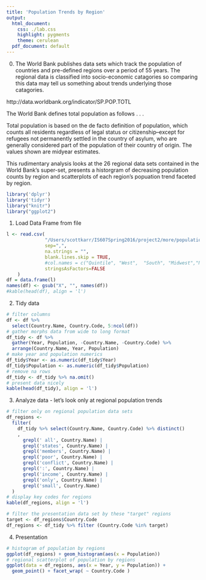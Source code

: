 ```yaml
---
title: 'Population Trends by Region'
output:
  html_document:
    css: ./lab.css
    highlight: pygments
    theme: cerulean
  pdf_document: default
---
```

0.  The World Bank publishes data sets which track the population of countries and pre-defined regions over a period of 55 years.
    The regional data is classified into socio-economic catagories so comparing this data may tell us something about trends
    underlying those catagories.

  http://data.worldbank.org/indicator/SP.POP.TOTL
  
The World Bank defines total population as follows . . .

Total population is based on the de facto definition of population, which counts all residents regardless of legal status or       citizenship--except for refugees not permanently settled in the country of asylum, who are generally considered part of the 
population of their country of origin. The values shown are midyear estimates.

This rudimentary analysis looks at the 26 regional data sets contained in the World Bank's super-set, presents a historgram
of decreasing population counts by region and scatterplots of each region's popuation trend faceted by region.



```r
library('dplyr')
library('tidyr')
library("knitr")
library("ggplot2")
```


1. Load Data Frame from file
```r
l <- read.csv(
              "/Users/scottkarr/IS607Spring2016/project2/more/population.csv",
              sep=",",
              na.strings = "",
              blank.lines.skip = TRUE,
              #col.names = c("Quintile", "West",  "South", "Midwest","Northeast", "US Overall"),
              stringsAsFactors=FALSE
    )
df = data.frame(l)
names(df) <- gsub("X", "", names(df))
#kable(head(df), align = 'l')
```

2.  Tidy data
```r
# filter columns
df <- df %>% 
  select(Country.Name, Country.Code, 5:ncol(df))
# gather morphs data from wide to long format
df_tidy <- df %>% 
  gather(Year, Population, -Country.Name, -Country.Code) %>%
  arrange(Country.Name, Year, Population)
# make year and population numerics
df_tidy$Year <- as.numeric(df_tidy$Year)
df_tidy$Population <- as.numeric(df_tidy$Population)
# remove na rows
df_tidy <- df_tidy %>% na.omit()
# present data nicely
kable(head(df_tidy), align = 'l')
```

3.  Analyze data - let's look only at regional population trends
```r
# filter only on regional population data sets
df_regions <- 
  filter(
    df_tidy %>% select(Country.Name, Country.Code) %>% distinct()
    , 
      grepl(' all', Country.Name) | 
      grepl('states', Country.Name) | 
      grepl('members', Country.Name) |     
      grepl('poor', Country.Name) |         
      grepl('conflict', Country.Name) |             
      grepl(':', Country.Name) |             
      grepl('income', Country.Name) |
      grepl('only', Country.Name) |
      grepl('small', Country.Name)    
  )
# display key codes for regions
kable(df_regions, align = 'l')

# filter the presentation data set by these "target" regions
target <- df_regions$Country.Code
df_regions <- df_tidy %>% filter (Country.Code %in% target)
```

4.  Presentation
```r
# histogram of population by regions
ggplot(df_regions) + geom_histogram(aes(x = Population))
# regional scatterplot of population by regions
ggplot(data = df_regions, aes(x = Year, y = Population)) +
  geom_point() + facet_wrap( ~ Country.Code )
```



